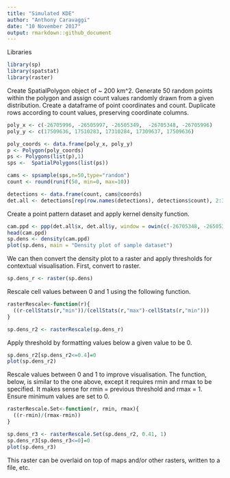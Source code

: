 ---
title: "Simulated KDE"
author: "Anthony Caravaggi"
date: "10 November 2017"
output: rmarkdown::github_document
---

Libraries
```{r, echo=TRUE}
library(sp)
library(spatstat)
library(raster)
```

Create SpatialPolygon object of ~ 200 km^2. Generate 50 random points within the polygon and assign count values randomly drawn from a given distribution. Create a dataframe of point coordinates and count. Duplicate rows according to count values, preserving coordinate columns.

```{r}
poly_x <- c(-26705996, -26505997, -26505349,  -26705348, -26705996)
poly_y <- c(17509636, 17510283, 17310284, 17309637, 17509636)

poly_coords <- data.frame(poly_x, poly_y)
p <- Polygon(poly_coords)
ps <- Polygons(list(p),1)
sps <-  SpatialPolygons(list(ps))

cams <- spsample(sps,n=50,type="random")
count <- round(runif(50, min=0, max=10))

detections <- data.frame(count, cams@coords)
det.all <- detections[rep(row.names(detections), detections$count), 2:3]
```

Create a point pattern dataset and apply kernel density function.

```{r}
cam.ppd <- ppp(det.all$x, det.all$y, window = owin(c(-26705348, -26505349), c(17309637, 17509636)))
head(cam.ppd)
sp.dens <- density(cam.ppd)
plot(sp.dens, main = "Density plot of sample dataset")
```

We can then convert the density plot to a raster and apply thresholds for contextual visualisation. First, convert to raster.

```{r}
sp.dens_r <- raster(sp.dens)
```

Rescale cell values between 0 and 1 using the following function.

```{r}
rasterRescale<-function(r){
  ((r-cellStats(r,"min"))/(cellStats(r,"max")-cellStats(r,"min")))
}

sp.dens_r2 <- rasterRescale(sp.dens_r)
```

Apply threshold by formatting values below a given value to be 0.

```{r}
sp.dens_r2[sp.dens_r2<=0.4]=0
plot(sp.dens_r2)
```

Rescale values between 0 and 1 to improve visualisation. The function, below, is similar to the one above, except it requires rmin and rmax to be specified. It makes sense for rmin = previous threshold and rmax = 1. Ensure minimum values are set to 0.

```{r}
rasterRescale.Set<-function(r, rmin, rmax){
  ((r-rmin)/(rmax-rmin))
}

sp.dens_r3 <- rasterRescale.Set(sp.dens_r2, 0.41, 1)
sp.dens_r3[sp.dens_r3<=0]=0
plot(sp.dens_r3)
```

This raster can be overlaid on top of maps and/or other rasters, written to a file, etc. 